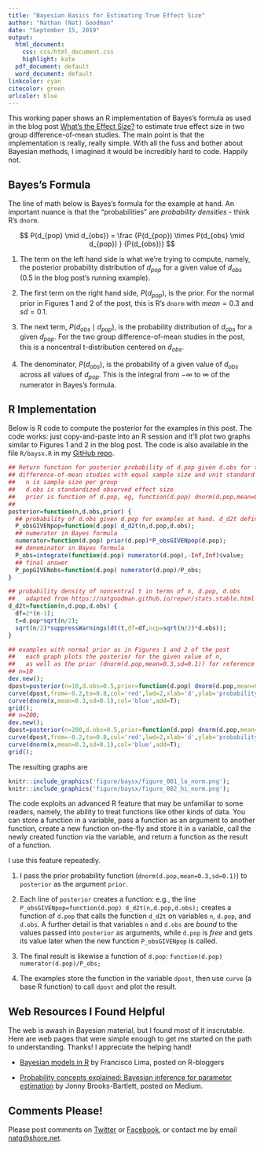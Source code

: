 ```yaml
---
title: "Bayesian Basics for Estimating True Effect Size"
author: "Nathan (Nat) Goodman"
date: "September 15, 2019"
output:
  html_document:
    css: css/html_document.css
    highlight: kate
  pdf_document: default
  word_document: default
linkcolor: cyan
citecolor: green
urlcolor: blue
---
```


This working paper shows an R implementation of Bayes's formula as used in the blog post [What's the Effect Size?](https://natgoodman.github.io/bayez/effit.stable.html) to estimate true effect size in two group difference-of-mean studies. The main point is that the implementation is really, really simple.  With all the fuss and bother about Bayesian methods, I imagined it would be incredibly hard to code.  Happily not.

## Bayes's Formula

The line of math below is Bayes's formula for the example at hand. An important nuance is that the "probabilities" are *probability densities* - think R's `dnorm`.

$$
P(d_{pop} \mid d_{obs}) = \frac {P(d_{pop}) \times P(d_{obs} \mid d_{pop}) } {P(d_{obs})}
$$

1. The term on the left hand side is what we're trying to compute, namely, the posterior probability distribution of $d_{pop}$ for a given value of $d_{obs}$ ($0.5$ in the blog post's running example). 

2. The first term on the right hand side, $P(d_{pop})$, is the prior. For the normal prior in Figures 1 and 2 of the post, this is R's `dnorm` with $mean=0.3$ and $sd=0.1$.

3. The next term, $P(d_{obs} \mid d_{pop})$, is the probability distribution of $d_{obs}$ for a given $d_{pop}$. For the two group difference-of-mean studies in the post, this is a noncentral t-distribution centered on $d_{obs}$.

4. The denominator, $P(d_{obs})$, is the probability of a given value of $d_{obs}$ across all values of $d_{pop}$. This is the integral from $-\infty$ to $\infty$ of the numerator in Bayes's formula.

## R Implementation

Below is R code to compute the posterior for the examples in this post. The code works: just copy-and-paste into an R session and it'll plot two graphs similar to Figures 1 and 2 in the blog post. The code is also available in the file `R/baysx.R` in my [GitHub repo](https://github.com/natgoodman/bayez).

``` r
## Return function for posterior probability of d.pop given d.obs for two group 
## difference-of-mean studies with equal sample size and unit standard deviation
##   n is sample size per group
##   d.obs is standardized observed effect size
##   prior is function of d.pop, eg, function(d.pop) dnorm(d.pop,mean=0.3,sd=0.1)
##
posterior=function(n,d.obs,prior) {
  ## probability of d.obs given d.pop for examples at hand. d_d2t defined below
  P_obsGIVENpop=function(d.pop) d_d2t(n,d.pop,d.obs);
  ## numerator in Bayes formula
  numerator=function(d.pop) prior(d.pop)*P_obsGIVENpop(d.pop);
  ## denominator in Bayes formula
  P_obs=integrate(function(d.pop) numerator(d.pop),-Inf,Inf)$value;
  ## final answer
  P_popGIVENobs=function(d.pop) numerator(d.pop)/P_obs;
}

## probability density of noncentral t in terms of n, d.pop, d.obs
##   adapted from https://natgoodman.github.io/repwr/stats.stable.html
d_d2t=function(n,d.pop,d.obs) {
  df=2*(n-1);
  t=d.pop*sqrt(n/2);
  sqrt(n/2)*suppressWarnings(dt(t,df=df,ncp=sqrt(n/2)*d.obs));
}

## examples with normal prior as in Figures 1 and 2 of the post
##   each graph plots the posterior for the given value of n, 
##   as well as the prior (dnorm(d.pop,mean=0.3,sd=0.1)) for reference
## n=10
dev.new();
dpost=posterior(n=10,d.obs=0.5,prior=function(d.pop) dnorm(d.pop,mean=0.3,sd=0.1));
curve(dpost,from=-0.2,to=0.8,col='red',lwd=2,xlab='d',ylab='probability density');
curve(dnorm(x,mean=0.3,sd=0.1),col='blue',add=T);
grid();
## n=200;
dev.new();
dpost=posterior(n=200,d.obs=0.5,prior=function(d.pop) dnorm(d.pop,mean=0.3,sd=0.1));
curve(dpost,from=-0.2,to=0.8,col='red',lwd=2,xlab='d',ylab='probability density');
curve(dnorm(x,mean=0.3,sd=0.1),col='blue',add=T);
grid();
```

The resulting graphs are

```r
knitr::include_graphics('figure/baysx/figure_001_lo_norm.png');
knitr::include_graphics('figure/baysx/figure_002_hi_norm.png');
```

The code exploits an advanced R feature that may be unfamiliar to some readers, namely, the ability to treat functions like other kinds of data. You can store a function in a variable, pass a function as an argument to another function, create a new function on-the-fly and store it in a variable, call the newly created function via the variable, and return a function as the result of a function. 

I use this feature repeatedly. 

1. I pass the prior probability function (`dnorm(d.pop,mean=0.3,sd=0.1)`) to `posterior` as the argument `prior`.

2. Each line of `posterior` creates a function: e.g., the line `P_obsGIVENpop=function(d.pop) d_d2t(n,d.pop,d.obs);` creates a function of `d.pop` that calls the function `d_d2t` on variables `n`, `d.pop`, and `d.obs`. A further detail is that variables `n` and `d.obs` are *bound* to the values passed into `posterior` as arguments, while `d.pop` is *free* and gets its value later when the new function `P_obsGIVENpop` is called.

3. The final result is likewise a function of `d.pop`: `function(d.pop) numerator(d.pop)/P_obs;`

4. The examples store the function in the variable `dpost`, then use `curve` (a base R function) to call `dpost` and plot the result. 

## Web Resources I Found Helpful

The web is awash in Bayesian material, but I found most of it inscrutable. Here are web pages that were simple enough to get me started on the path to understanding. Thanks!  I appreciate the helping hand!

- [Bayesian models in R](https://www.r-bloggers.com/bayesian-models-in-r-2/) by Francisco Lima, posted on R-bloggers

- [Probability concepts explained: Bayesian inference for parameter estimation](https://towardsdatascience.com/90e8930e5348) by Jonny Brooks-Bartlett, posted on Medium.

## Comments Please!

Please post comments on [Twitter](https://twitter.com/gnatgoodman) or [Facebook](https://www.facebook.com/nathan.goodman.3367), or contact me by email [natg@shore.net](mailto:natg@shore.net).
